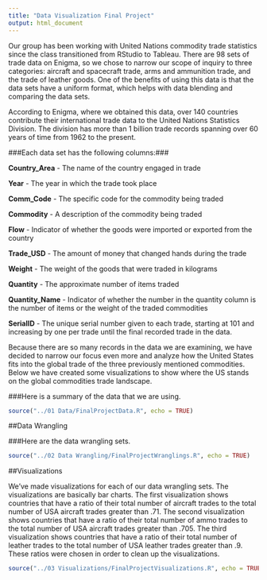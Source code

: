 ```yaml
---
title: "Data Visualization Final Project"
output: html_document
---
```


Our group has been working with United Nations commodity trade statistics since the class transitioned from RStudio to Tableau. There are 98 sets of trade data on Enigma, so we chose to narrow our scope of inquiry to three categories: aircraft and spacecraft trade, arms and ammunition trade, and the trade of leather goods. One of the benefits of using this data is that the data sets have a uniform format, which helps with data blending and comparing the data sets. 

According to Enigma, where we obtained this data, over 140 countries contribute their international trade data to the United Nations Statistics Division. The division has more than 1 billion trade records spanning over 60 years of time from 1962 to the present.

###Each data set has the following columns:###

**Country_Area** - The name of the country engaged in trade

**Year** - The year in which the trade took place

**Comm_Code** - The specific code for the commodity being traded

**Commodity** - A description of the commodity being traded

**Flow** - Indicator of whether the goods were imported or exported from the country

**Trade_USD** - The amount of money that changed hands during the trade

**Weight** - The weight of the goods that were traded in kilograms

**Quantity** - The approximate number of items traded

**Quantity_Name** - Indicator of whether the number in the quantity column is the number of items or the weight of the traded commodities

**SerialID** - The unique serial number given to each trade, starting at 101 and increasing by one per trade until the final recorded trade in the data.

Because there are so many records in the data we are examining, we have decided to narrow our focus even more and analyze how the United States fits into the global trade of the three previously mentioned commodities. Below we have created some visualizations to show where the US stands on the global commodities trade landscape.

###Here is a summary of the data that we are using.
```r
source("../01 Data/FinalProjectData.R", echo = TRUE)
```

##Data Wrangling

###Here are the data wrangling sets.
```r
source("../02 Data Wrangling/FinalProjectWranglings.R", echo = TRUE)
```

##Visualizations

We've made visualizations for each of our data wrangling sets. The visualizations are basically bar charts. The first visualization shows countries that have a ratio of their total number of aircraft trades to the total number of USA aircraft trades greater than .71. The second visualization shows countries that have a ratio of their total number of ammo trades to the total number of USA aircraft trades greater than .705. The third visualization shows countries that have a ratio of their total number of leather trades to the total number of USA leather trades greater than .9. These ratios were chosen in order to clean up the visualizations. 

```r
source("../03 Visualizations/FinalProjectVisualizations.R", echo = TRUE)
```